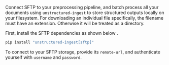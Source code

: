 Connect SFTP to your preprocessing pipeline, and batch process all your documents using `unstructured-ingest` to store structured outputs locally on your filesystem.
For downloading an individual file specifically, the filename must have an extension. Otherwise it will be treated as a directory.

First, install the SFTP dependencies as shown below .

```bash
pip install "unstructured-ingest[sftp]"
```

To connect to your SFTP storage, provide its `remote-url`, and authenticate yourself with `username` and `password`.
